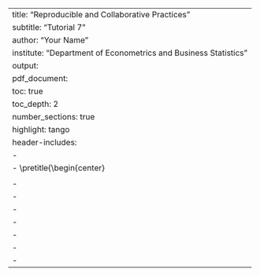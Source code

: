 ---
title: "Reproducible and Collaborative Practices"
   subtitle: "Tutorial 7"
   author: "Your Name"
   institute: "Department of Econometrics and Business Statistics"
   output:
     pdf_document:
     toc: true
     toc_depth: 2 
     number_sections: true 
     highlight: tango
header-includes:
- \usepackage{titling}
- \pretitle{\begin{center}
\includegraphics[width=5in,height=13in]{figs/front.jpg}
- \posttitle{\end{center}}
- \usepackage{fontawesome}
- \usepackage[most]{tcolorbox}
- \usepackage{xcolor}
- \usepackage{sectsty}
- \sectionfont{\color{olive}}
- \usepackage{verbatim}
---